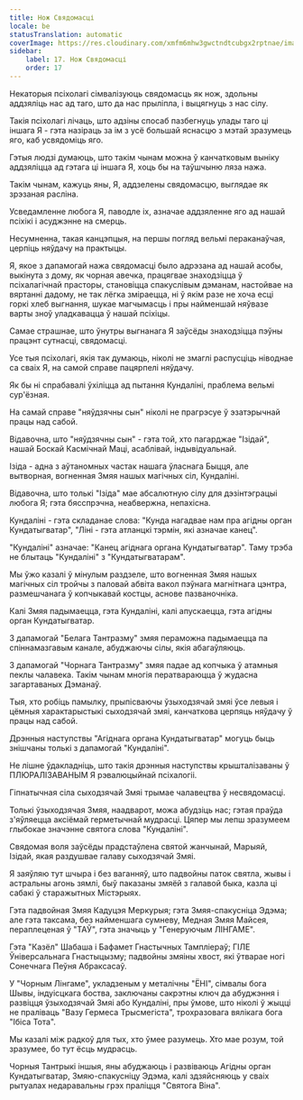 ```yaml
---
title: Нож Свядомасці
locale: be
statusTranslation: automatic
coverImage: https://res.cloudinary.com/xmfm6mhw3gwctndtcubgx2rptnae/image/upload/v1741354419/small_cover_la_gran_rebelion_28716e29d2.webp
sidebar:
    label: 17. Нож Свядомасці
    order: 17
---
```

Некаторыя псіхолагі сімвалізуюць свядомасць як нож, здольны аддзяліць нас ад таго, што да нас прыліпла, і выцягнуць з нас сілу.

Такія псіхолагі лічаць, што адзіны спосаб пазбегнуць улады таго ці іншага Я - гэта назіраць за ім з усё большай яснасцю з мэтай зразумець яго, каб усвядоміць яго.

Гэтыя людзі думаюць, што такім чынам можна ў канчатковым выніку аддзяліцца ад гэтага ці іншага Я, хоць бы на таўшчыню ляза нажа.

Такім чынам, кажуць яны, Я, аддзелены свядомасцю, выглядае як зрэзаная расліна.

Усведамленне любога Я, паводле іх, азначае аддзяленне яго ад нашай псіхікі і асуджэнне на смерць.

Несумненна, такая канцэпцыя, на першы погляд вельмі пераканаўчая, церпіць няўдачу на практыцы.

Я, якое з дапамогай нажа свядомасці было адрэзана ад нашай асобы, выкінута з дому, як чорная авечка, працягвае знаходзіцца ў псіхалагічнай прасторы, становіцца спакуслівым дэманам, настойвае на вяртанні дадому, не так лёгка зміраецца, ні ў якім разе не хоча есці горкі хлеб выгнання, шукае магчымасць і пры найменшай няўвазе варты зноў уладкавацца ў нашай псіхіцы.

Самае страшнае, што ўнутры выгнанага Я заўсёды знаходзіцца пэўны працэнт сутнасці, свядомасці.

Усе тыя псіхолагі, якія так думаюць, ніколі не змаглі распусціць ніводнае са сваіх Я, на самой справе пацярпелі няўдачу.

Як бы ні спрабавалі ўхіліцца ад пытання Кундаліні, праблема вельмі сур'ёзная.

На самай справе "няўдзячны сын" ніколі не прагрэсуе ў эзатэрычнай працы над сабой.

Відавочна, што "няўдзячны сын" - гэта той, хто пагарджае "Ізідай", нашай Боскай Касмічнай Маці, асаблівай, індывідуальнай.

Ізіда - адна з аўтаномных частак нашага ўласнага Быцця, але вытворная, вогненная Змяя нашых магічных сіл, Кундаліні.

Відавочна, што толькі "Ізіда" мае абсалютную сілу для дэзінтэграцыі любога Я; гэта бясспрэчна, неабвержна, непахісна.

Кундаліні - гэта складанае слова: "Кунда нагадвае нам пра агідны орган Кундатыгватар", "Ліні - гэта атланцкі тэрмін, які азначае канец".

"Кундаліні" азначае: "Канец агіднага органа Кундатыгватар". Таму трэба не блытаць "Кундаліні" з "Кундатыгватарам".

Мы ўжо казалі ў мінулым раздзеле, што вогненная Змяя нашых магічных сіл тройчы з паловай абвіта вакол пэўнага магнітнага цэнтра, размешчанага ў копчыкавай костцы, аснове пазваночніка.

Калі Змяя падымаецца, гэта Кундаліні, калі апускаецца, гэта агідны орган Кундатыгватар.

З дапамогай "Белага Тантразму" змяя пераможна падымаецца па спіннамазгавым канале, абуджаючы сілы, якія абагаўляюць.

З дапамогай "Чорнага Тантразму" змяя падае ад копчыка ў атамныя пеклы чалавека. Такім чынам многія ператвараюцца ў жудасна загартаваных Дэманаў.

Тыя, хто робіць памылку, прыпісваючы ўзыходзячай змяі ўсе левыя і цёмныя характарыстыкі сыходзячай змяі, канчаткова церпяць няўдачу ў працы над сабой.

Дрэнныя наступствы "Агіднага органа Кундатыгватар" могуць быць знішчаны толькі з дапамогай "Кундаліні".

Не лішне ўдакладніць, што такія дрэнныя наступствы крышталізаваны ў ПЛЮРАЛІЗАВАНЫМ Я рэвалюцыйнай псіхалогіі.

Гіпнатычная сіла сыходзячай Змяі трымае чалавецтва ў несвядомасці.

Толькі ўзыходзячая Змяя, наадварот, можа абудзіць нас; гэтая праўда з'яўляецца аксіёмай герметычнай мудрасці. Цяпер мы лепш зразумеем глыбокае значэнне святога слова "Кундаліні".

Свядомая воля заўсёды прадстаўлена святой жанчынай, Марыяй, Ізідай, якая раздушвае галаву сыходзячай Змяі.

Я заяўляю тут шчыра і без ваганняў, што падвойны паток святла, жывы і астральны агонь зямлі, быў паказаны змяёй з галавой быка, казла ці сабакі ў старажытных Містэрыях.

Гэта падвойная Змяя Кадуцэя Меркурыя; гэта Змяя-спакусніца Эдэма; але гэта таксама, без найменшага сумневу, Медная Змяя Майсея, пераплеценая ў "ТАЎ", гэта значыць у "Генеруючым ЛІНГАМЕ".

Гэта "Казёл" Шабаша і Бафамет Гнастычных Тампліераў; ГІЛЕ Ўніверсальнага Гнастыцызму; падвойны змяіны хвост, які ўтварае ногі Сонечнага Пеўня Абраксасаў.

У "Чорным Лінгаме", укладзеным у металічны "ЁНІ", сімвалы бога Шывы, індуісцкага боства, заключаны сакрэтны ключ да абуджэння і развіцця ўзыходзячай Змяі або Кундаліні, пры ўмове, што ніколі ў жыцці не праліваць "Вазу Гермеса Трысмегіста", трохразовага вялікага бога "Ібіса Тота".

Мы казалі між радкоў для тых, хто ўмее разумець. Хто мае розум, той зразумее, бо тут ёсць мудрасць.

Чорныя Тантрыкі іншыя, яны абуджаюць і развіваюць Агідны орган Кундатыгватар, Змяю-спакусніцу Эдэма, калі здзяйсняюць у сваіх рытуалах недаравальны грэх праліцця "Святога Віна".
